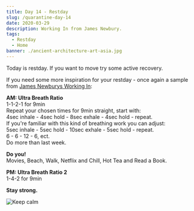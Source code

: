 ```yaml
---
title: Day 14 - Restday
slug: /quarantine-day-14
date: 2020-03-29
description: Working In from James Newbury.
tags:
  - Restday
  - Home
banner: ./ancient-architecture-art-asia.jpg
---
```


Today is restday. If you want to move try some active recovery.

If you need some more inspiration for your restday - once again a sample from [James Newburys Working In](https://app.sugarwod.com/marketplace/ultra-instinct/working-in):

**AM: Ultra Breath Ratio**<br/>
1-1-2-1 for 9min<br/>
Repeat your chosen times for 9min straight, start with:<br/>
4sec inhale - 4sec hold - 8sec exhale - 4sec hold - repeat.<br/>
If you're familiar with this kind of breathing work you can adjust:<br/>
5sec inhale - 5sec hold - 10sec exhale - 5sec hold - repeat.<br/>
6 - 6 - 12 - 6, ect.<br/>
Do more than last week.

**Do you!**<br/>
Movies, Beach, Walk, Netflix and Chill, Hot Tea and Read a Book.

**PM: Ultra Breath Ratio 2**<br/>
1-4-2 for 9min<br/>

**Stay strong.**

![Keep calm](./ancient-architecture-art-asia.jpg)
